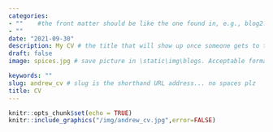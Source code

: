 ```yaml
---
categories:  
- ""    #the front matter should be like the one found in, e.g., blog2.md. It cannot be like the normal Rmd we used
- ""
date: "2021-09-30"
description: My CV # the title that will show up once someone gets to this page
draft: false
image: spices.jpg # save picture in \static\img\blogs. Acceptable formats= jpg, jpeg, or png . Your iPhone pics wont work

keywords: ""
slug: andrew_cv # slug is the shorthand URL address... no spaces plz
title: CV
---
```


```r
knitr::opts_chunk$set(echo = TRUE)
knitr::include_graphics("/img/andrew_cv.jpg",error=FALSE)
```


            
            
            
            